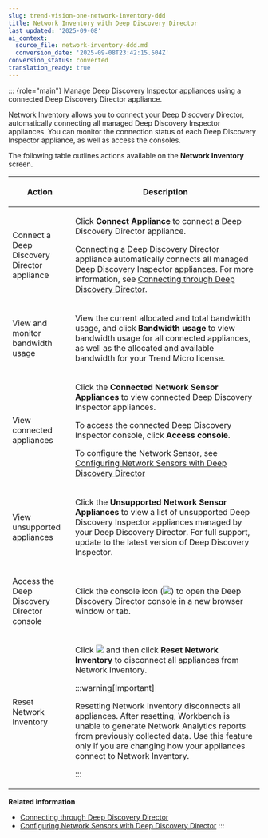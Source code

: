 ```yaml
---
slug: trend-vision-one-network-inventory-ddd
title: Network Inventory with Deep Discovery Director
last_updated: '2025-09-08'
ai_context:
  source_file: network-inventory-ddd.md
  conversion_date: '2025-09-08T23:42:15.504Z'
conversion_status: converted
translation_ready: true
---
```


::: {role="main"}
Manage Deep Discovery Inspector appliances using a connected Deep Discovery Director appliance.

Network Inventory allows you to connect your Deep Discovery Director, automatically connecting all managed Deep Discovery Inspector appliances. You can monitor the connection status of each Deep Discovery Inspector appliance, as well as access the consoles.

The following table outlines actions available on the **Network Inventory** screen.

<table>
<colgroup>
<col style="width: 25%" />
<col style="width: 75%" />
</colgroup>
<thead>
<tr>
<th><p>Action</p></th>
<th><p>Description</p></th>
</tr>
</thead>
<tbody>
<tr>
<td><p>Connect a Deep Discovery Director appliance</p></td>
<td><p>Click <strong>Connect Appliance</strong> to connect a Deep Discovery Director appliance.</p>
<p>Connecting a Deep Discovery Director appliance automatically connects all managed Deep Discovery Inspector appliances. For more information, see <a href="trend-vision-one-connecting-deep-discovery-director">Connecting through Deep Discovery Director</a>.</p></td>
</tr>
<tr>
<td><p>View and monitor bandwidth usage</p></td>
<td><p>View the current allocated and total bandwidth usage, and click <strong>Bandwidth usage</strong> to view bandwidth usage for all connected appliances, as well as the allocated and available bandwidth for your Trend Micro license.</p></td>
</tr>
<tr>
<td><p>View connected appliances</p></td>
<td><p>Click the <strong>Connected Network Sensor Appliances</strong> to view connected Deep Discovery Inspector appliances.</p>
<p>To access the connected Deep Discovery Inspector console, click <strong>Access console</strong>.</p>
<p>To configure the Network Sensor, see <a href="trend-vision-one-configuring-network-sensors-ddd">Configuring Network Sensors with Deep Discovery Director</a></p></td>
</tr>
<tr>
<td><p>View unsupported appliances</p></td>
<td><p>Click the <strong>Unsupported Network Sensor Appliances</strong> to view a list of unsupported Deep Discovery Inspector appliances managed by your Deep Discovery Director. For full support, update to the latest version of Deep Discovery Inspector.</p></td>
</tr>
<tr>
<td><p>Access the Deep Discovery Director console</p></td>
<td><p>Click the console icon (<img src="./images/Network_Inventory_DD_Console=GUID-DD9ECC14-E9FA-41ED-BB02-95F5264FA946=1=en-us=Low.webp" />) to open the Deep Discovery Director console in a new browser window or tab.</p></td>
</tr>
<tr>
<td><p>Reset Network Inventory</p></td>
<td><p>Click <img src="./images/vertical_ellipsis_icon=GUID-20230329141212.webp" /> and then click <strong>Reset Network Inventory</strong> to disconnect all appliances from Network Inventory.</p>


:::warning[Important]

<p>Resetting Network Inventory disconnects all appliances. After resetting, Workbench is unable to generate Network Analytics reports from previously collected data. Use this feature only if you are changing how your appliances connect to Network Inventory.</p>


:::

</td>
</tr>
</tbody>
</table>

**Related information**

- [Connecting through Deep Discovery Director](connecting-deep-discovery-director.md "Connect Deep Discovery Inspector appliances to Network Inventory through Deep Discovery Director.")
- [Configuring Network Sensors with Deep Discovery Director](configuring-network-sensors-ddd.md "To access Network Analytics reports from the Workbench app, you must first configure specific product settings.")
:::
